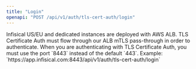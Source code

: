 ```yaml
---
title: "Login"
openapi: "POST /api/v1/auth/tls-cert-auth/login"
---
```


<Warning>
  Infisical US/EU and dedicated instances are deployed with AWS ALB. TLS Certificate Auth must flow through our ALB mTLS pass-through in order to authenticate.
  When you are authenticating with TLS Certificate Auth, you must use the port `8443` instead of the default `443`. Example: `https://app.infisical.com:8443/api/v1/auth/tls-cert-auth/login`
</Warning>